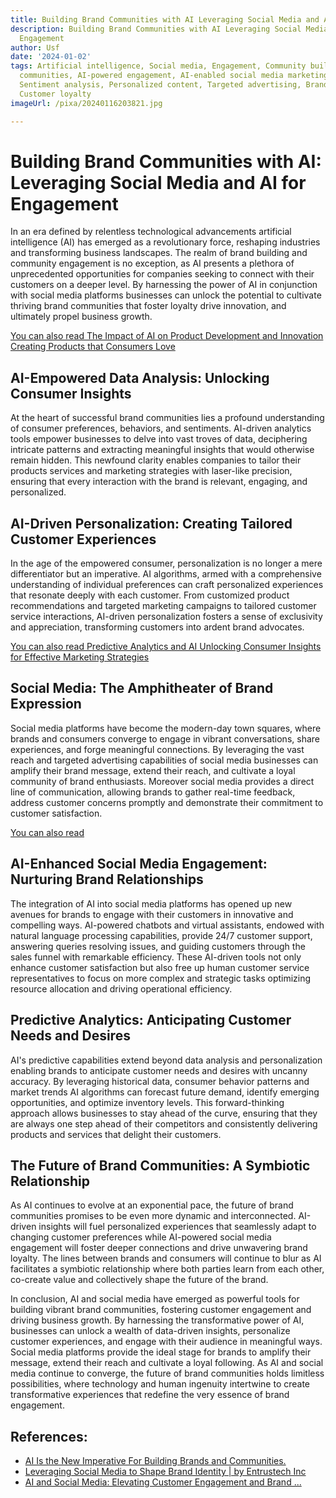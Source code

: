 ```yaml
---
title: Building Brand Communities with AI Leveraging Social Media and AI for Engagement
description: Building Brand Communities with AI Leveraging Social Media and AI for
  Engagement
author: Usf
date: '2024-01-02'
tags: Artificial intelligence, Social media, Engagement, Community building, Brand
  communities, AI-powered engagement, AI-enabled social media marketing, Social listening,
  Sentiment analysis, Personalized content, Targeted advertising, Brand advocacy,
  Customer loyalty
imageUrl: /pixa/20240116203821.jpg

---
```

#  Building  Brand Communities with AI: Leveraging Social Media  and AI for Engagement

In an era defined by relentless technological advancements  artificial intelligence (AI)  has emerged as a revolutionary force, reshaping industries and transforming business landscapes. The realm of brand building  and community engagement  is no exception, as AI presents a plethora of  unprecedented opportunities for companies  seeking to connect with their customers on a deeper level. By harnessing the power of AI in conjunction with social media platforms businesses can unlock the potential to cultivate  thriving brand communities that  foster loyalty drive  innovation,  and ultimately propel business  growth.

[You can also read  The Impact of AI on Product Development and Innovation Creating Products that Consumers Love](The%20Impact%20of%20AI%20on%20Product%20Development%20and%20Innovation%20Creating%20Products%20that%20Consumers%20Love)


##  AI-Empowered Data Analysis: Unlocking Consumer Insights

At the heart of successful brand communities lies  a profound understanding of consumer preferences, behaviors, and sentiments. AI-driven analytics tools empower businesses to delve into vast troves of data, deciphering intricate patterns and  extracting meaningful insights that  would otherwise remain hidden. This newfound clarity enables companies to tailor their  products services and marketing strategies with laser-like precision, ensuring that every interaction with the brand is relevant, engaging, and personalized.

## AI-Driven Personalization: Creating Tailored Customer Experiences

In the age of  the empowered consumer, personalization is no longer a mere differentiator  but an  imperative.  AI algorithms, armed with a comprehensive understanding of individual preferences can  craft personalized experiences that  resonate deeply with each customer. From customized product recommendations and  targeted marketing campaigns to tailored customer service interactions, AI-driven personalization fosters a sense of exclusivity and appreciation, transforming customers  into ardent brand advocates.

[You  can also read Predictive Analytics and  AI Unlocking Consumer Insights for  Effective Marketing Strategies](Predictive%20Analytics%20and%20AI%20Unlocking%20Consumer%20Insights%20for%20Effective%20Marketing%20Strategies)


## Social Media: The Amphitheater of Brand Expression

Social media platforms have become the modern-day town  squares, where brands and consumers converge to engage in vibrant conversations,  share experiences, and forge meaningful connections. By  leveraging the vast reach and targeted advertising capabilities of social media businesses can amplify their brand message, extend their reach, and cultivate a loyal  community of brand enthusiasts. Moreover social media  provides a direct line of communication, allowing brands  to gather real-time feedback, address customer concerns promptly and demonstrate their commitment to customer satisfaction.

[You can also read ]()


## AI-Enhanced Social Media Engagement: Nurturing Brand Relationships

The integration of AI into social media platforms has opened up new avenues for  brands to engage  with  their customers in innovative and compelling ways. AI-powered  chatbots and virtual assistants, endowed with natural language  processing capabilities,  provide 24/7 customer support, answering queries resolving issues, and guiding customers through the  sales funnel with  remarkable efficiency. These AI-driven tools not only enhance customer satisfaction but also free up human customer service representatives to focus on more  complex and strategic tasks optimizing resource allocation and driving operational efficiency.

##  Predictive Analytics: Anticipating Customer Needs and Desires

AI's predictive capabilities extend beyond data analysis  and personalization enabling brands to  anticipate customer needs and desires with uncanny accuracy. By  leveraging  historical data, consumer behavior patterns and market trends AI algorithms can forecast future  demand, identify emerging opportunities, and optimize inventory levels. This forward-thinking approach allows businesses  to stay ahead of the curve, ensuring that they are always one step ahead of their competitors  and consistently delivering products and services that delight their customers.

## The Future of Brand Communities: A Symbiotic Relationship

As AI continues to evolve at an exponential pace, the future of brand  communities promises  to be even more dynamic and interconnected. AI-driven insights will fuel personalized experiences that seamlessly adapt to changing  customer preferences while  AI-powered social media engagement will foster deeper connections and drive  unwavering brand loyalty. The lines between brands and consumers will continue to blur as AI facilitates a symbiotic relationship where both parties learn from each other,  co-create value  and collectively shape the future of the brand.

In conclusion, AI and social  media have emerged as powerful tools for building vibrant brand communities, fostering customer engagement  and driving business growth. By harnessing the transformative power of AI, businesses can unlock a wealth of data-driven insights, personalize customer experiences, and engage with their  audience in meaningful ways. Social media  platforms provide the  ideal  stage for brands to amplify their message, extend their  reach  and cultivate a loyal following. As AI and social media continue to converge, the future of brand communities holds limitless  possibilities, where technology and human ingenuity intertwine  to  create transformative experiences that redefine the very essence of brand engagement.

## References:
- [AI Is the New Imperative For Building Brands and Communities.](https://www.linkedin.com/pulse/ai-new-imperative-building-brands-communities-veronica-may)
- [Leveraging Social Media to Shape Brand Identity | by Entrustech Inc](https://medium.com/@entrustech/leveraging-social-media-to-shape-brand-identity-0822a2e1fafe)
- [AI and Social Media: Elevating Customer Engagement and Brand ...](https://www.linkedin.com/pulse/ai-social-media-elevating-customer-engagement-brand-kamal-vaswani)
